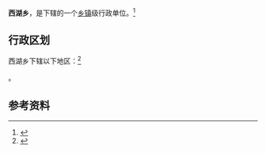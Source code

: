 {{中国乡级行政区|62/09/22/203/000}}

'''西湖乡'''，是{{PRC admin/fullname|62/09/22/203/000|3}}下辖的一个[[乡镇|乡镇]]级行政单位。<ref>{{PRC admin/ref sgc|{{PRC admin/parent|62/09/22/203/000}}}}</ref>

== 行政区划 ==

西湖乡下辖以下地区：<ref>{{PRC admin/ref sgc|62/09/22/203/000}}</ref>

{{PRC admin/children|62/09/22/203/000}}。

== 参考资料 ==

{{reflist}}

{{行政区划小作品}}
{{PRC admin/navcat|62/09/22/203/000}}